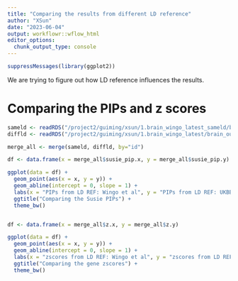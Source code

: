 ```yaml
---
title: "Comparing the results from different LD reference"
author: "XSun"
date: "2023-06-04"
output: workflowr::wflow_html
editor_options:
  chunk_output_type: console
---
```


```r
suppressMessages(library(ggplot2))
```


We are trying to figure out how LD reference influences the results. 


# Comparing the PIPs and z scores

```r

sameld <- readRDS("/project2/guiming/xsun/1.brain_wingo_latest_sameld/brain_output/brain_ctwas_gene_res.RDS")
diffld <- readRDS("/project2/guiming/xsun/1.brain_wingo_latest/brain_output/brain_ctwas_gene_res.RDS")

merge_all <- merge(sameld, diffld, by="id")

df <- data.frame(x = merge_all$susie_pip.x, y = merge_all$susie_pip.y)

ggplot(data = df) +
  geom_point(aes(x = x, y = y)) +
  geom_abline(intercept = 0, slope = 1) +
  labs(x = "PIPs from LD REF: Wingo et al", y = "PIPs from LD REF: UKBB") +
  ggtitle("Comparing the Susie PIPs") +
  theme_bw()


df <- data.frame(x = merge_all$z.x, y = merge_all$z.y)

ggplot(data = df) +
  geom_point(aes(x = x, y = y)) +
  geom_abline(intercept = 0, slope = 1) +
  labs(x = "zscores from LD REF: Wingo et al", y = "zscores from LD REF: UKBB") +
  ggtitle("Comparing the gene zscores") +
  theme_bw()

```

